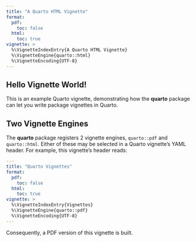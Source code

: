```yaml
---
title: "A Quarto HTML Vignette"
format:
  pdf:
    toc: false
  html:
    toc: true
vignette: >
  %\VignetteIndexEntry{A Quarto HTML Vignette}
  %\VignetteEngine{quarto::html}
  %\VignetteEncoding{UTF-8}
---
```


## Hello Vignette World!

This is an example Quarto vignette, demonstrating how the **quarto** package can let you write package vignettes in Quarto.

## Two Vignette Engines

The **quarto** package registers 2 vignette engines, `quarto::pdf` and `quarto::html`. Either of these may be selected in a Quarto vignette's YAML header. For example, this vignette's header reads:
```yaml
---
title: "Quarto Vignettes"
format:
  pdf:
    toc: false
  html:
    toc: true
vignette: >
  %\VignetteIndexEntry{Vignettes}
  %\VignetteEngine{quarto::pdf}
  %\VignetteEncoding{UTF-8}
---
```

Consequently, a PDF version of this vignette is built.
